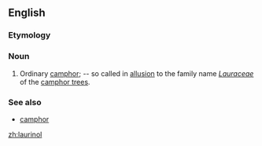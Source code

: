 ==English==

===Etymology===
{{suffix|laurin|ol}}

===Noun===
{{en-noun|-|s}}

# {{context|chemistry|lang=en}} Ordinary [[camphor]]; -- so called in [[allusion]] to the family name ''[[Lauraceae]]'' of the [[camphor tree]]s.

===See also===
*[[camphor]]

[[zh:laurinol]]